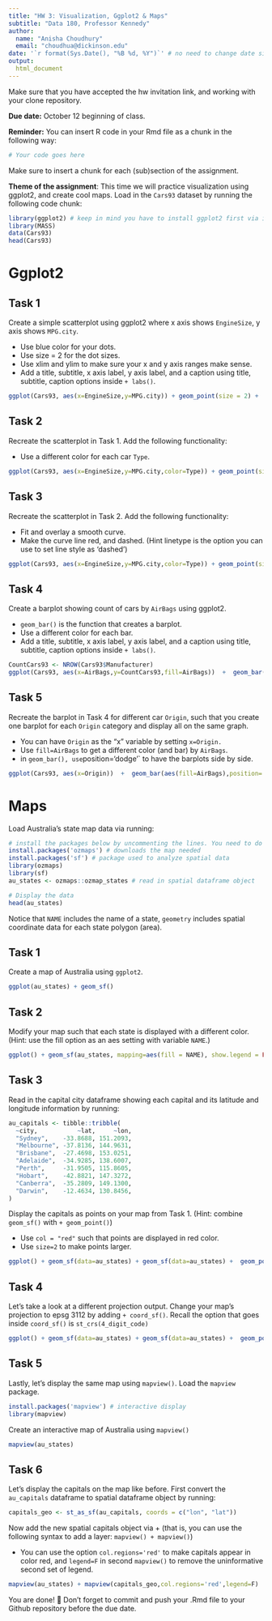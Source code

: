 ```yaml
---
title: "HW 3: Visualization, Ggplot2 & Maps"
subtitle: "Data 180, Professor Kennedy"
author: 
  name: "Anisha Choudhury"
  email: "choudhua@dickinson.edu"
date: '`r format(Sys.Date(), "%B %d, %Y")`' # no need to change date since this line grabs today's date
output: 
  html_document
---
```


Make sure that you have accepted the hw invitation link, and working with your clone repository.

**Due date:** October 12 beginning of class.

**Reminder:** You can insert R code in your Rmd file as a chunk in the following way:
```r
# Your code goes here
```
Make sure to insert a chunk for each (sub)section of the assignment.

**Theme of the assignment**: This time we will practice visualization using ggplot2, and create cool maps. Load in the `Cars93` dataset by running the following code chunk:

```r
library(ggplot2) # keep in mind you have to install ggplot2 first via install.packages() if it's not installed in your machine
library(MASS)
data(Cars93)
head(Cars93)
```

# Ggplot2

## Task 1
Create a simple scatterplot using ggplot2 where x axis shows `EngineSize`, y axis shows `MPG.city`.

* Use blue color for your dots.
* Use size = 2 for the dot sizes.
* Use xlim and ylim to make sure your x and y axis ranges make sense.
* Add a title, subtitle, x axis label, y axis label, and a caption using title, subtitle, caption options inside `+ labs()`.

 
```r
ggplot(Cars93, aes(x=EngineSize,y=MPG.city)) + geom_point(size = 2) +  geom_point(col = "blue") + ylim (15, 46) +  xlim(1, 5.7) +labs(title = "Engine size vs MPG city",subtitle = "Plot of MPG city by Engine size", caption = "Engine size(range 1-5.7) vs MPG city(range 15-46)",x = "Engine size", y = "MPG city") 
```

## Task 2
Recreate the scatterplot in Task 1. Add the following functionality:

* Use a different color for each car `Type`.
```r
ggplot(Cars93, aes(x=EngineSize,y=MPG.city,color=Type)) + geom_point(size = 2) + ylim (15, 46) +  xlim(1, 5.7) +labs(title = "Engine size vs MPG city",subtitle = "Plot of MPG city by Engine size", caption = "Engine size(range 1-5.7) vs MPG city(range 15-46)",x = "Engine size", y = "MPG city") 
```

## Task 3
Recreate the scatterplot in Task 2. Add the following functionality:

* Fit and overlay a smooth curve.
* Make the curve line red, and dashed. (Hint linetype is the option you can use to set line style as 'dashed')

```r
ggplot(Cars93, aes(x=EngineSize,y=MPG.city,color=Type)) + geom_point(size = 2) + ylim (15, 46) +  xlim(1, 5.7) +labs(title = "Engine size vs MPG city",subtitle = "Plot of MPG city by Engine size", caption = "Engine size(range 1-5.7) vs MPG city(range 15-46)",x = "Engine size", y = "MPG city") + geom_smooth(method ="loess", linetype="dashed",color="red")

```

## Task 4
Create a barplot showing count of cars by `AirBags` using ggplot2.

* `geom_bar()` is the function that creates a barplot.
* Use a different color for each bar.
* Add a title, subtitle, x axis label, y axis label, and a caption using title, subtitle, caption options inside `+ labs()`.

```r
CountCars93 <- NROW(Cars93$Manufacturer)
ggplot(Cars93, aes(x=AirBags,y=CountCars93,fill=AirBags))  +  geom_bar(stat="identity") + labs(title = "Car counts vs airbags",subtitle = "Plot of count of cars by airbags", caption = "Count of cars vs airbags barplot",x = "airbags", y = "counts")
```

## Task 5
Recreate the barplot in Task 4 for different car `Origin`, such that you create one barplot for each `Origin` category and display all on the same graph.

* You can have `Origin` as the "x" variable by setting `x=Origin.`
* Use `fill=AirBags` to get a different color (and bar) by `AirBags`.
* in `geom_bar(), use `position='dodge'` to have the barplots side by side.

```r
ggplot(Cars93, aes(x=Origin))  +  geom_bar(aes(fill=AirBags),position='dodge') 
```

# Maps
Load Australia's state map data via running:
```r
# install the packages below by uncommenting the lines. You need to do this only once.
install.packages('ozmaps') # downloads the map needed
install.packages('sf') # package used to analyze spatial data
library(ozmaps)
library(sf)
au_states <- ozmaps::ozmap_states # read in spatial dataframe object

# Display the data
head(au_states)
```
Notice that `NAME` includes the name of a state, `geometry` includes spatial coordinate data for each state polygon (area).

## Task 1
Create a map of Australia using `ggplot2`.
```r
ggplot(au_states) + geom_sf()  
```

## Task 2
Modify your map such that each state is displayed with a different color. (Hint: use the fill option as an aes setting with variable `NAME`.)
```r
ggplot() + geom_sf(au_states, mapping=aes(fill = NAME), show.legend = FALSE)  
```
## Task 3
Read in the capital city dataframe showing each capital and its latitude and longitude information by running:
```r
au_capitals <- tibble::tribble( 
  ~city,           ~lat,     ~lon,
  "Sydney",    -33.8688, 151.2093,  
  "Melbourne", -37.8136, 144.9631, 
  "Brisbane",  -27.4698, 153.0251, 
  "Adelaide",  -34.9285, 138.6007, 
  "Perth",     -31.9505, 115.8605, 
  "Hobart",    -42.8821, 147.3272, 
  "Canberra",  -35.2809, 149.1300, 
  "Darwin",    -12.4634, 130.8456, 
)
```

Display the capitals as points on your map from Task 1. (Hint: combine `geom_sf()` with `+ geom_point()`)

* Use `col = "red"` such that points are displayed in red color.
* Use `size=2` to make points larger.

```r
ggplot() + geom_sf(data=au_states) + geom_sf(data=au_states) +  geom_point(data=au_capitals, mapping = aes(x = lon, y = lat), colour = "red", size=2)  
```


## Task 4
Let's take a look at a different projection output. Change your map's projection to epsg 3112 by adding `+ coord_sf()`. Recall the option that goes inside `coord_sf()` is `st_crs(4_digit_code)`
```r
ggplot() + geom_sf(data=au_states) + geom_sf(data=au_states) +  geom_point(data=au_capitals, mapping = aes(x = lon, y = lat), colour = "red", size=2)  + coord_sf(crs = st_crs(3112))
```

## Task 5
Lastly, let's display the same map using `mapview()`. Load the `mapview` package.

```r
install.packages('mapview') # interactive display
library(mapview)
```
Create an interactive map of Australia using `mapview()`

```r
mapview(au_states)
```

## Task 6
Let's display the capitals on the map like before. First convert the `au_capitals` dataframe to spatial dataframe object by running:
```r
capitals_geo <- st_as_sf(au_capitals, coords = c("lon", "lat"))
```

Now add the new spatial capitals object via + (that is, you can use the following syntax to add a layer: `mapview() + mapview()`)

* You can use the option `col.regions='red'` to make capitals appear in color red, and `legend=F` in second `mapview()` to remove the uninformative second set of legend. 

```r
mapview(au_states) + mapview(capitals_geo,col.regions='red',legend=F)
```



You are done! 🏁 Don't forget to commit and push your .Rmd file to your Github repository before the due date.


